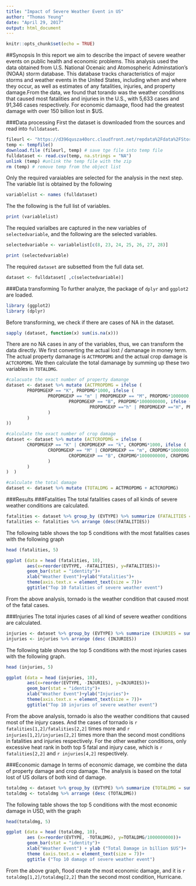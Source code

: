 ```yaml
---
title: "Impact of Severe Weather Event in US"
author: "Thomas Yeung"
date: "April 29, 2017"
output: html_document
---
```


```r
knitr::opts_chunk$set(echo = TRUE)
```

##Synopsis 
In this report we aim to describe the impact of severe weather events on public health and economic problems. This analysis used the data obtained from U.S. National Ocenaic and Atomospheric Adminstation's (NOAA) storm database. This database tracks characteristics of major storms and weather events in the United States, including when and where they occur, as well as estimates of any fatalities, injuries, and property damage.From the data, we found that torando was the weather conditions that caused most fatalities and injuries in the U.S., with 5,633 cases and 91,346 cases respectively. For economic damaage, flood had the greatest damage with over 150 billion lost in $US. 

###Data processing
First the dataset is downloaded from the sources and read into `fulldataset`. 
```r
fileurl <- "https://d396qusza40orc.cloudfront.net/repdata%2Fdata%2FStormData.csv.bz2"
temp <- tempfile()
download.file (fileurl, temp) # save tge file into temp file
fulldataset <- read.csv(temp, na.strings = "NA")
unlink (temp) #unlink the temp file with the zip
rm (temp) # remove temp from the object list
```

Only the required varaiables are selected for the analysis in the next step. The variable list is obtained by the following
```r
variablelist <- names (fulldataset)
```
The the following is the full list of variables. 
```r
print (variablelist)
```

The requied varialbes are captured in the new variables of `selectedvariable`, and the following are the selected variables.
```r
selectedvariable <- variablelist[c(8, 23, 24, 25, 26, 27, 28)]
```
```r
print (selectedvariable)
```

The required `dataset` are subsetted from the full data set. 

```r
dataset <- fulldataset[ ,c(selectedvariable)]
```

###Data transforming
To further analyze, the package of `dplyr` and `ggplot2` are loaded.
```r
library (ggplot2)
library (dplyr)
```

Before transforming, we check if there are cases of NA in the dataset. 
```r
sapply (dataset, function(x) sum(is.na(x)))
```

There are no NA cases in any of the variables, thus, we can transform the data directly. We first converting the actual lost / damanage in money term. The actual property damanage is `ACTPROPDMG` and the actual crop damage is `ACTCROPDMG`. We then calculate the total damanage by summing up these two variables in `TOTALDMG`. 

```r
#calacuate the exact number of property damange
dataset <- dataset %>% mutate (ACTPROPDMG = ifelse (
        PROPDMGEXP == "K", PROPDMG*1000, ifelse (
                PROPDMGEXP == "m" | PROPDMGEXP == "M", PROPDMG*1000000, ifelse(
                        PROPDMGEXP == "B", PROPDMG*1000000000, ifelse (
                                PROPDMGEXP =="h" | PROPDMGEXP =="H", PROPDMG*100, PROPDMG)
                )
        )
))

#calculate the exact number of crop damage
dataset <- dataset %>% mutate (ACTCROPDMG = ifelse (
        CROPDMGEXP == "K" | CROPDMGEXP == "k", CROPDMG*1000, ifelse (
                CROPDMGEXP == "M" | CROPDMGEXP == "m", CROPDMG*1000000, ifelse(
                        CROPDMGEXP == "B", CROPDMG*1000000000, CROPDMG
                )
        )
)  )

#calculate the total damage
dataset <- dataset %>% mutate (TOTALDMG = ACTPROPDMG + ACTCROPDMG)
```

###Results
###Fatalities 
The total fatalities cases of all kinds of severe weather conditions are calculated. 
```r
fatalities <- dataset %>% group_by (EVTYPE) %>% summarize (FATALITIES = sum(FATALITIES))
fatalities <- fatalities %>% arrange (desc(FATALITIES)) 
```

The following table shows the top 5 conditions with the most fatalities cases with the following graph
```r
head (fatalities, 5)
```

```r
ggplot (data = head (fatalities, 10),
        aes(x=reorder(EVTYPE, -FATALITIES), y=FATALITIES))+
        geom_bar(stat = "identity")+
        xlab("Weather Event")+ylab("Fatalities")+
        theme(axis.text.x = element_text(size = 7))+
        ggtitle("Top 10 fatalities of severe weather event")
```


From the above analysis, tornado is the weather condition that caused most of the fatal cases. 

###Injuries 
The total injuries cases of all kind of severe weather conditions are calculated. 
```r
injuries <- dataset %>% group_by (EVTYPE) %>% summarize (INJURIES = sum (INJURIES))
injuries <- injuries %>% arrange (desc (INJURIES)) 
```

The following table shows the top 5 conditions with the most injuries cases with the following graph. 
```r
head (injuries, 5)
```

```r
ggplot (data = head (injuries, 10),
        aes(x=reorder(EVTYPE, -INJURIES), y=INJURIES))+
        geom_bar(stat = "identity")+
        xlab("Weather Event")+ylab("Injuries")+
        theme(axis.text.x = element_text(size = 7))+
        ggtitle("Top 10 injuries of severe weather event")
```


From the above analysis, tornado is also the weather conditions that caused most of the injury cases. And the cases of tornado is `r fatalities[1,2]/fatalities[2,2]` times more and `r injuries[1,2]/injuries[2,2]` times more than the second most conditions in fatalities and injuries respectively. For the other weather conditions, only excessive heat rank in both top 5 fatal and injury case, which is `r fatalities[2,2]` and `r injuries[4,2]` respectively.  

###Economic damage
In terms of economic damage, we combine the data of property damage and crop damage. The analysis is based on the total lost of US dollars of both kind of damage. 

```r
totaldmg <- dataset %>% group_by (EVTYPE) %>% summarize (TOTALDMG = sum(TOTALDMG))
totaldmg <- totaldmg %>% arrange (desc (TOTALDMG))
```

The following table shows the top 5 conditions with the most economic damage in USD, with the graph
```r
head(totaldmg, 5)
```

```r
ggplot (data = head (totaldmg, 10),
        aes (x=reorder(EVTYPE, -TOTALDMG), y=TOTALDMG/1000000000))+
        geom_bar(stat = "identity")+
        xlab("Weather Event") + ylab ("Total Damage in billion $US")+
        theme (axis.text.x = element_text(size = 7))+
        ggtitle ("Top 10 damage of severe weather event")
```


From the above graph, flood create the most economic damage, and it is `r totaldmg[1,2]/totaldmg[2,2]` than the second most condition, Hurricane. 











